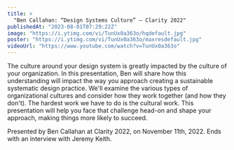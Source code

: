 ```yaml
---
title: >
  "Ben Callahan: “Design Systems Culture” — Clarity 2022"
publishedAt: "2023-08-01T07:29:22Z"
image: "https://i.ytimg.com/vi/TunUx0a363o/hqdefault.jpg"
poster: "https://i.ytimg.com/vi/TunUx0a363o/maxresdefault.jpg"
videoUrl: "https://www.youtube.com/watch?v=TunUx0a363o"
---
```


The culture around your design system is greatly impacted by the culture of your organization. In this presentation, Ben will share how this understanding will impact the way you approach creating a sustainable systematic design practice. We'll examine the various types of organizational cultures and consider how they work together (and how they don't). The hardest work we have to do is the cultural work. This presentation will help you face that challenge head-on and shape your approach, making things more likely to succeed.

Presented by Ben Callahan at Clarity 2022, on November 11th, 2022. Ends with an interview with Jeremy Keith.
